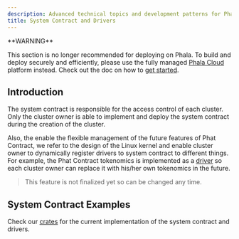```yaml
---
description: Advanced technical topics and development patterns for Phala Network.
title: System Contract and Drivers
---
```



<Note type="danger">
**WARNING**

This section is no longer recommended for deploying on Phala. To build and deploy securely and efficiently, please use the fully managed [Phala Cloud](https://cloud.phala.network) platform instead. Check out the doc on how to [get started](/cloud/getting-started/getting-started).
</Note>

## Introduction <a href="#introduction" id="introduction"></a>

The system contract is responsible for the access control of each cluster. Only the cluster owner is able to implement and deploy the system contract during the creation of the cluster.

Also, the enable the flexible management of the future features of Phat Contract, we refer to the design of the Linux kernel and enable cluster owner to dynamically register drivers to system contract to different things. For example, the Phat Contract tokenomics is implemented as a [driver](https://github.com/Phala-Network/phala-blockchain/tree/master/crates/pink-drivers/tokenomic) so each cluster owner can replace it with his/her own tokenomics in the future.

> This feature is not finalized yet so can be changed any time.

## System Contract Examples <a href="#system-contract-examples" id="system-contract-examples"></a>

Check our [crates](https://github.com/Phala-Network/phala-blockchain/tree/master/crates/pink-drivers) for the current implementation of the system contract and drivers.
